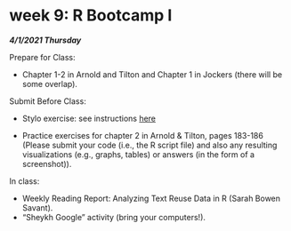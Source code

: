 # week 9: R Bootcamp I

***4/1/2021 Thursday***

Prepare for Class:

* Chapter 1-2 in Arnold and Tilton and Chapter 1 in Jockers (there will be some overlap).

Submit Before Class:

* Stylo exercise: see instructions [here](https://docs.google.com/document/d/1dZ-Sxf0fpwCvPB3EVrzeI8ZUncfLO1f-uDnWs_QOElU/edit?usp=sharing)

* Practice exercises for chapter 2 in Arnold & Tilton, pages 183-186 (Please submit your code (i.e., the R script file) and also any resulting visualizations (e.g., graphs, tables) or answers (in the form of a screenshot)).

In class:

* Weekly Reading Report: Analyzing Text Reuse Data in R (Sarah Bowen Savant).
* “Sheykh Google” activity (bring your computers!).

